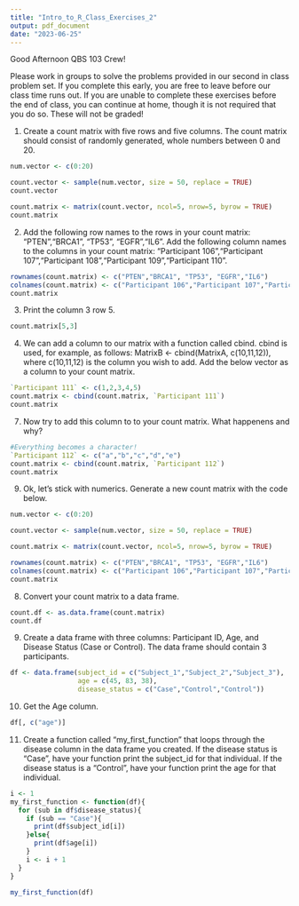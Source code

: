 ```yaml
---
title: "Intro_to_R_Class_Exercises_2"
output: pdf_document
date: "2023-06-25"
---
```

Good Afternoon QBS 103 Crew!

Please work in groups to solve the problems provided in our second in class problem set. If you complete this early, you are free to leave before our class time runs out. If you are unable to complete these exercises before the end of class, you can continue at home, though it is not required that you do so. These will not be graded!

1) Create a count matrix with five rows and five columns. The count matrix should consist of randomly generated, whole numbers between 0 and 20. 
```r
num.vector <- c(0:20)

count.vector <- sample(num.vector, size = 50, replace = TRUE)
count.vector

count.matrix <- matrix(count.vector, ncol=5, nrow=5, byrow = TRUE)
count.matrix
```

2) Add the following row names to the rows in your count matrix: "PTEN","BRCA1", "TP53", "EGFR","IL6". Add the following column names to the columns in your count matrix: "Participant 106","Participant 107","Participant 108","Participant 109","Participant 110".
```r
rownames(count.matrix) <- c("PTEN","BRCA1", "TP53", "EGFR","IL6")
colnames(count.matrix) <- c("Participant 106","Participant 107","Participant 108","Participant 109","Participant 110")
count.matrix
```

3) Print the column 3 row 5.
```r
count.matrix[5,3]
```

4) We can add a column to our matrix with a function called cbind. cbind is used, for example, as follows: MatrixB <- cbind(MatrixA, c(10,11,12)), where c(10,11,12) is the column you wish to add. Add the below vector as a column to your count matrix.
```r
`Participant 111` <- c(1,2,3,4,5)
count.matrix <- cbind(count.matrix, `Participant 111`)
count.matrix
```

7) Now try to add this column to to your count matrix. What happenens and why?
```r
#Everything becomes a character! 
`Participant 112` <- c("a","b","c","d","e")
count.matrix <- cbind(count.matrix, `Participant 112`)
count.matrix
```
9) Ok, let's stick with numerics. Generate a new count matrix with the code below.
```r
num.vector <- c(0:20)

count.vector <- sample(num.vector, size = 50, replace = TRUE)

count.matrix <- matrix(count.vector, ncol=5, nrow=5, byrow = TRUE)

rownames(count.matrix) <- c("PTEN","BRCA1", "TP53", "EGFR","IL6")
colnames(count.matrix) <- c("Participant 106","Participant 107","Participant 108","Participant 109","Participant 110")
count.matrix
```

8) Convert your count matrix to a data frame.
```r
count.df <- as.data.frame(count.matrix)
count.df
```

9) Create a data frame with three columns: Participant ID, Age, and Disease Status (Case or Control). The data frame should contain 3 participants.
```r
df <- data.frame(subject_id = c("Subject_1","Subject_2","Subject_3"),
                 age = c(45, 83, 38),
                 disease_status = c("Case","Control","Control"))
```

10) Get the Age column.
```r
df[, c("age")]
```

11) Create a function called "my_first_function" that loops through the disease column in the data frame you created. If the disease status is "Case", have your function print the subject_id for that individual. If the disease status is a "Control", have your function print the age for that individual.
```r
i <- 1
my_first_function <- function(df){
  for (sub in df$disease_status){
    if (sub == "Case"){
      print(df$subject_id[i])
    }else{
      print(df$age[i])
    }
    i <- i + 1
  }
}

my_first_function(df)
```